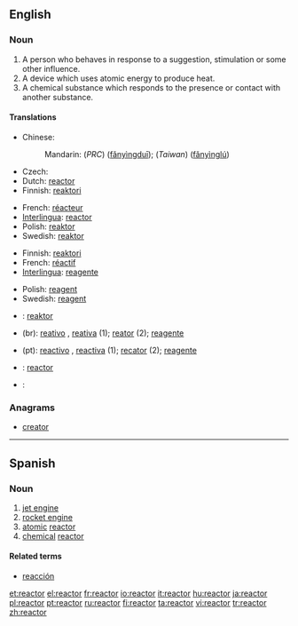 ==English==

===Noun===
{{en-noun}}

# A person who behaves in response to a suggestion, stimulation or some other influence.
# A device which uses atomic energy to produce heat.
# A chemical substance which responds to the presence or contact with another substance.

====Translations====
{{trans-top|a person who behaves in response to a suggestion, stimulation or some other influence}}
{{trans-mid}}
{{trans-bottom}}

{{trans-top|a device which uses atomic energy to produce heat}}
* Chinese:
*: Mandarin: (''PRC'') {{zh-ts|反應堆|反应堆}} ([[fǎnyìngduī]]); (''Taiwan'') {{zh-ts|反應爐|反应炉}} ([[fǎnyìnglú]])
* Czech: {{t|cs|reaktor|m}}
* Dutch: [[#Dutch|reactor]]
* Finnish: [[reaktori]]
{{trans-mid}}
* French: [[réacteur]]
* [[Interlingua]]: [[#Interlingua|reactor]]
* Polish: [[reaktor]]
* Swedish: [[reaktor]] {{c}}
{{trans-bottom}}

{{trans-top|a chemical substance which responds to the presence or contact with another substance}}
* Finnish: [[reaktori]]
* French: [[réactif]]
* [[Interlingua]]: [[reagente]]
{{trans-mid}}
* Polish: [[reagent]]
* Swedish: [[reagent]] {{c}}
{{trans-bottom}}

{{checktrans}}
* {{ttbc|Indonesian}}: [[reaktor]]
* {{ttbc|Portuguese}} (br): [[reativo]] {{m}}, [[reativa]] {{f}} (1); [[reator]] {{m}} (2); [[reagente]] {{m}}
* {{ttbc|Portuguese}} (pt): [[reactivo]] {{m}}, [[reactiva]] {{f}} (1); [[recator]] {{m}} (2); [[reagente]] {{m}}
* {{ttbc|Spanish}}: [[#Spanish|reactor]]
* {{ttbc|Thai}}: {{Thai|[[เตาปฏิกรณ์]]}}

===Anagrams===
* [[creator]]

----

==Spanish==

===Noun===
{{es-noun-m|pl=reactores}}

# [[jet engine]]
# [[rocket engine]]
# [[atomic]] [[#English|reactor]]
# [[chemical]] [[#English|reactor]]

====Related terms====
*[[reacción]]

[[et:reactor]]
[[el:reactor]]
[[fr:reactor]]
[[io:reactor]]
[[it:reactor]]
[[hu:reactor]]
[[ja:reactor]]
[[pl:reactor]]
[[pt:reactor]]
[[ru:reactor]]
[[fi:reactor]]
[[ta:reactor]]
[[vi:reactor]]
[[tr:reactor]]
[[zh:reactor]]